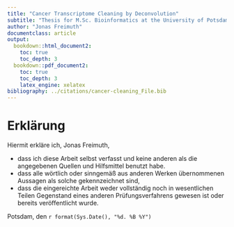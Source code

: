 ```yaml
---
title: "Cancer Transcriptome Cleaning by Deconvolution"
subtitle: "Thesis for M.Sc. Bioinformatics at the University of Potsdam"
author: "Jonas Freimuth"
documentclass: article
output:
  bookdown::html_document2:
    toc: true
    toc_depth: 3
  bookdown::pdf_document2:
    toc: true
    toc_depth: 3
    latex_engine: xelatex
bibliography: ../citations/cancer-cleaning_File.bib
---
```


\newpage

# Erklärung {.unlisted .unnumbered}

Hiermit erkläre ich, Jonas Freimuth,

* dass ich diese Arbeit selbst verfasst und keine anderen als die angegebenen
  Quellen und Hilfsmittel benutzt habe.
* dass alle wörtlich oder sinngemäß aus anderen Werken übernommenen Aussagen als
  solche gekennzeichnet sind,
* dass die eingereichte Arbeit weder vollständig noch in wesentlichen Teilen
  Gegenstand eines anderen Prüfungsverfahrens gewesen ist oder bereits
  veröffentlicht wurde.

Potsdam, den `r format(Sys.Date(), "%d. %B %Y")`

\newpage
